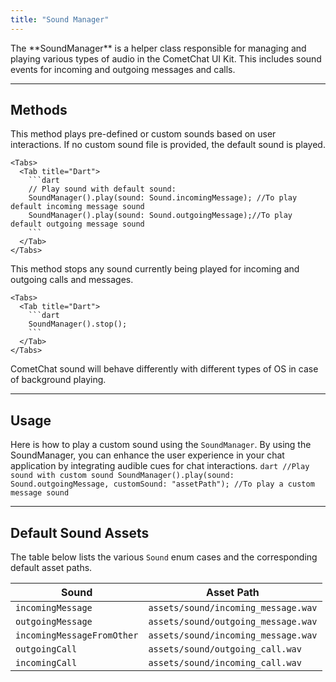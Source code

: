 ```yaml
---
title: "Sound Manager"
---
```


<Info>
  The **SoundManager** is a helper class responsible for managing and playing
  various types of audio in the CometChat UI Kit. This includes sound events for
  incoming and outgoing messages and calls.
</Info>

---

## Methods

<CardGroup cols={1}>
  <Card title="Play Sound" icon="volume-high">
    This method plays pre-defined or custom sounds based on user interactions. If no custom sound file is provided, the default sound is played.

    <Tabs>
      <Tab title="Dart">
        ```dart
        // Play sound with default sound:
        SoundManager().play(sound: Sound.incomingMessage); //To play default incoming message sound
        SoundManager().play(sound: Sound.outgoingMessage);//To play default outgoing message sound
        ```
      </Tab>
    </Tabs>
  </Card>
  <Card title="Stop Sound" icon="volume-xmark">
    This method stops any sound currently being played for incoming and outgoing calls and messages.

    <Tabs>
      <Tab title="Dart">
        ```dart
        SoundManager().stop();
        ```
      </Tab>
    </Tabs>
  </Card>
</CardGroup>

<Warning>
  CometChat sound will behave differently with different types of OS in case of
  background playing.
</Warning>

---

## Usage
Here is how to play a custom sound using the `SoundManager`.
<Tip title="How to use SoundManager">
   By using the SoundManager, you can enhance the user experience in your chat application by
  integrating audible cues for chat interactions.
</Tip>
  <Tabs>
    <Tab title="Dart">
      ```dart
      //Play sound with custom sound
      SoundManager().play(sound: Sound.outgoingMessage, customSound: "assetPath"); //To play a custom message sound
      ```
    </Tab>
  </Tabs>


---

## Default Sound Assets

The table below lists the various `Sound` enum cases and the corresponding default asset paths.

| Sound                    | Asset Path                         |
| ------------------------ | ---------------------------------- |
| `incomingMessage`        | `assets/sound/incoming_message.wav`|
| `outgoingMessage`        | `assets/sound/outgoing_message.wav`|
| `incomingMessageFromOther`| `assets/sound/incoming_message.wav`|
| `outgoingCall`           | `assets/sound/outgoing_call.wav`   |
| `incomingCall`           | `assets/sound/incoming_call.wav`   |

